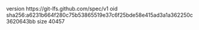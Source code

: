 version https://git-lfs.github.com/spec/v1
oid sha256:a6231b664f280c75b53865519e37c6f25bde58e415ad3a1a362250c3620643bb
size 40457
